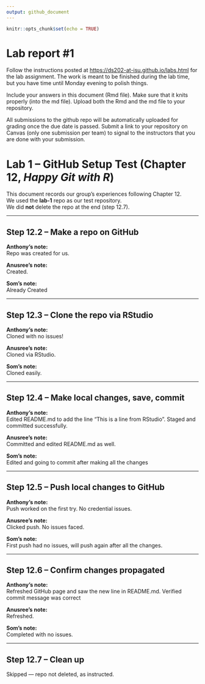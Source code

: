 ```yaml
---
output: github_document
---
```


<!-- README.md is generated from README.Rmd. Please edit the README.Rmd file -->

```r
knitr::opts_chunk$set(echo = TRUE)
```

# Lab report #1

Follow the instructions posted at <https://ds202-at-isu.github.io/labs.html> for the lab assignment. The work is meant to be finished during the lab time, but you have time until Monday evening to polish things.

Include your answers in this document (Rmd file). Make sure that it knits properly (into the md file). Upload both the Rmd and the md file to your repository.

All submissions to the github repo will be automatically uploaded for grading once the due date is passed. Submit a link to your repository on Canvas (only one submission per team) to signal to the instructors that you are done with your submission.

# Lab 1 – GitHub Setup Test (Chapter 12, *Happy Git with R*)

This document records our group’s experiences following Chapter 12.\
We used the **lab-1** repo as our test repository.\
We did **not** delete the repo at the end (step 12.7).

------------------------------------------------------------------------

## Step 12.2 – Make a repo on GitHub

**Anthony's note:**\
Repo was created for us.

**Anusree’s note:**\
Created.

**Som’s note:**\
Already Created

------------------------------------------------------------------------

## Step 12.3 – Clone the repo via RStudio

**Anthony's note:**\
Cloned with no issues!

**Anusree’s note:**\
Cloned via RStudio.

**Som’s note:**\
Cloned easily.

------------------------------------------------------------------------

## Step 12.4 – Make local changes, save, commit

**Anthony's note:**\
Edited README.md to add the line “This is a line from RStudio”. Staged and committed successfully.

**Anusree’s note:**\
Committed and edited README.md as well.

**Som’s note:**\
Edited and going to commit after making all the changes


------------------------------------------------------------------------

## Step 12.5 – Push local changes to GitHub

**Anthony's note:**\
Push worked on the first try. No credential issues.

**Anusree’s note:**\
Clicked push. No issues faced.

**Som’s note:**\
First push had no issues, will push again after all the changes.

------------------------------------------------------------------------

## Step 12.6 – Confirm changes propagated

**Anthony's note:**\
Refreshed GitHub page and saw the new line in README.md. Verified commit message was correct

**Anusree’s note:**\
Refreshed.

**Som’s note:**\
Completed with no issues.

------------------------------------------------------------------------

## Step 12.7 – Clean up

Skipped — repo not deleted, as instructed.
